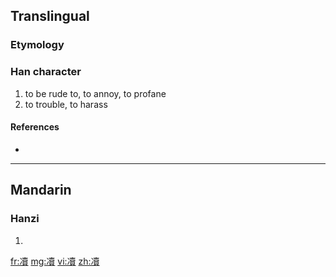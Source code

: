 ==Translingual==

===Etymology===
{{Han compound|冫|賣|c1=s|c2=p|t1=|ls=psc}}

===Han character===
{{Han char|rn=15|rad=冫|as=15|sn=17|four=|canj=戈一土田金 (IMGWC)}}

# to be rude to, to annoy, to profane
# to trouble, to harass

====References====
* {{Han ref|kx=0133.491|hdz=10302.020|uh=51DF|ud=20959}}

----

==Mandarin==

===Hanzi===
{{cmn-hanzi|pin=[[dú]] ([[du2]])|wg=tu<sup>2</sup>}}

# {{defn|Mandarin|sort=冫15}}

[[fr:凟]]
[[mg:凟]]
[[vi:凟]]
[[zh:凟]]